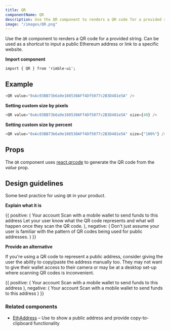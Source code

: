 ```yaml
---
title: QR
componentName: QR
description: Use the QR component to renders a QR code for a provided string. Can be used as a shortcut to input a public Ethereum address or link to a specific website.
image: "/images/QR.png"
---
```


Use the `QR` component to renders a QR code for a provided string. Can be used as a shortcut to input a public Ethereum address or link to a specific website.

**Import component**

```
import { QR } from 'rimble-ui';
```

## Example

```js is=react-live
<QR value="0xAc03BB73b6a9e108530AFf4Df5077c2B3D481e5A" />
```

**Setting custom size by pixels**

```js is=react-live
<QR value="0xAc03BB73b6a9e108530AFf4Df5077c2B3D481e5A" size={40} />
```

**Setting custom size by percent**

```js is=react-live
<QR value="0xAc03BB73b6a9e108530AFf4Df5077c2B3D481e5A" size={"100%"} />
```

## Props

<PropsTable propMetaData={props.propMetaData} />

The `QR` component uses [react.qrcode](https://www.npmjs.com/package/qrcode.react) to generate the QR code from the _value_ prop.

## Design guidelines

Some best practice for using `QR` in your product.

**Explain what it is**

<Box></Box>

<DoDont>
  {{
    positive: (
      <Box>
        <Card borderRadius={16}>
          <Flex justifyContent="center">
            <Heading.h5 mb={3}>Your account</Heading.h5>
          </Flex>
          <Flex justifyContent="center">
            <Text textAlign="center" mb={4}>
              Scan with a mobile wallet to send funds to this address
            </Text>
          </Flex>
          <Flex justifyContent="center">
            <QR value="0xAc03BB73b6a9e108530AFf4Df5077c2B3D481e5A" />
          </Flex>
        </Card>
        <Text
          fontSize={1}
          mt={4}
        >
          Let your user know what the QR code represents and what will happen once they scan the QR code.
        </Text>
      </Box>
    ),
    negative: (
      <Box>
        <Card borderRadius={16}>
          <Flex justifyContent="center">
            <QR value="0xAc03BB73b6a9e108530AFf4Df5077c2B3D481e5A" />
          </Flex>
        </Card>
        <Text
          fontSize={1}
          mt={4}
        >
        Don't just assume your user is familiar with the pattern of QR codes being used for public addresses.
      </Text>
    </Box>
    )
  }}
</DoDont>

**Provide an alternative**

If you're using a QR code to represent a public address, consider giving the user the ability to copy/paste the address manually too. They may not want to give their wallet access to their camera or may be at a desktop set-up where scanning QR codes is inconvenient.

<DoDont>
  {{
    positive: (
      <Card borderRadius={16}>
        <Flex justifyContent="center">
          <Heading.h5 mb={3}>Your account</Heading.h5>
        </Flex>
        <Flex justifyContent="center">
          <Text textAlign="center" mb={4}>
            Scan with a mobile wallet to send funds to this address
          </Text>
        </Flex>
        <Flex mb={4} justifyContent="center">
          <QR value="0xAc03BB73b6a9e108530AFf4Df5077c2B3D481e5A" />
        </Flex>
        <Flex justifyContent="center">
          <EthAddress address="0xAc03BB73b6a9e108530AFf4Df5077c2B3D481e5A" />
        </Flex>
      </Card>
    ),
    negative: (
      <Card borderRadius={16}>
        <Flex justifyContent="center">
          <Heading.h5 mb={3}>Your account</Heading.h5>
        </Flex>
        <Flex justifyContent="center">
          <Text textAlign="center" mb={4}>
            Scan with a mobile wallet to send funds to this address
          </Text>
        </Flex>
        <Flex mb={4} justifyContent="center">
          <QR value="0xAc03BB73b6a9e108530AFf4Df5077c2B3D481e5A" />
        </Flex>
      </Card>
    )
  }}
</DoDont>

### Related components

- [EthAddress](/components/rimble-ui/EthAddress) – Use to show a public address and provide copy-to-clipboard functionality
